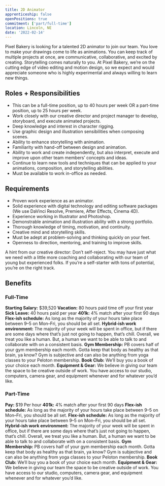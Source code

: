 ```yaml
---
title: 2D Animator
apprenticeship: false
openPositions: true
commitment: ['part/full-time']
location: Lincoln, NE
date: '2022-02-14'
---
```


Pixel Bakery is looking for a talented 2D animator to join our team. You love to make your drawings come to life as animations. You can keep track of multiple projects at once, are communicative, collaborative, and excited by creating. Storytelling comes naturally to you. At Pixel Bakery, we’re on the cutting edge of video editing and motion design, so we expect and would appreciate someone who is highly experimental and always willing to learn new things.

## Roles + Responsibilities

- This can be a full-time position, up to 40 hours per week OR a part-time position, up to 25 hours per week.
- Work closely with our creative director and project manager to develop, storyboard, and execute animated projects.
- Deep knowledge and interest in character rigging.
- Use graphic design and illustration sensibilities when composing scenes.
- Ability to enhance storytelling with animation.
- Familiarity with hand-off between design and animation.
- Ability to work and create independently, but also interpret, execute and improve upon other team members’ concepts and ideas.
- Continue to learn new tools and techniques that can be applied to your animations, composition, and storytelling abilities.
- Must be available to work in-office as needed.

## Requirements

- Proven work experience as an animator.
- Solid experience with digital technology and editing software packages (We use DaVinci Resolve, Premiere, After Effects, Cinema 4D).
- Experience working in Illustrator and Photoshop.
- Demonstrable animation and illustration ability with a strong portfolio.
- Thorough knowledge of timing, motivation, and continuity.
- Creative mind and storytelling skills.
- Must be adept at problem-solving and thinking quickly on your feet.
- Openness to direction, mentoring, and training to improve skills.

A hint from our creative director: Don’t self-reject. You may have just what we need with a little more coaching and collaborating with our team of young but experienced folks. If you’re a self-starter with tons of potential, you’re on the right track.

## Benefits

### Full-Time

**Starting Salary:** $39,520
**Vacation:** 80 hours paid time off your first year
**Sick Leave:** 40 hours paid per year
**401k:** 4% match after your first 90 days
**Flex-ish schedule:** As long as the majority of your hours take place between 9–5 on Mon–Fri, you should be all set.
**Hybrid-ish work environment:** The majority of your week will be spent in office, but if there are some days where that’s just not going to happen, that’s chill.
Overall, we treat you like a human. But, a human we want to be able to talk to and collaborate with on a consistent basis.
**Gym Membership:** PB covers half of your gym membership each month. Gotta keep that body as healthy as that brain, ya know? Gym is subjective and can also be anything from yoga classes to your Peloton membership.
**Book Club:** We’ll buy you a book of your choice each month.
**Equipment & Gear:** We believe in giving our team the space to be creative outside of work. You have access to our studio, computers, camera gear, and equipment whenever and for whatever you’d like.

### Part-Time

**Pay:** $19 Per hour
**401k:** 4% match after your first 90 days
**Flex-ish schedule:** As long as the majority of your hours take place between 9–5 on Mon–Fri, you should be all set.
**Flex-ish schedule:** As long as the majority of your hours take place between 9–5 on Mon–Fri, you should be all set.
**Hybrid-ish work environment:** The majority of your week will be spent in office, but if there are some days where that’s just not going to happen, that’s chill.
Overall, we treat you like a human. But, a human we want to be able to talk to and collaborate with on a consistent basis.
**Gym Membership:** PB covers half of your gym membership each month. Gotta keep that body as healthy as that brain, ya know? Gym is subjective and can also be anything from yoga classes to your Peloton membership.
**Book Club:** We’ll buy you a book of your choice each month.
**Equipment & Gear:** We believe in giving our team the space to be creative outside of work. You have access to our studio, computers, camera gear, and equipment whenever and for whatever you’d like.
